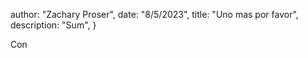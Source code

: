 



  author: "Zachary Proser",
  date: "8/5/2023",
  title: "Uno mas por favor",
  description: "Sum", 
 }

  
 Con
  
